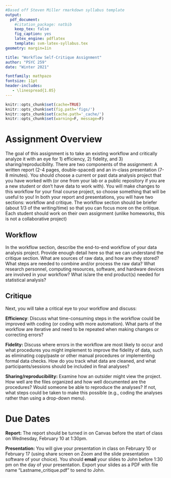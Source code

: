 ```yaml
---
#Based off Steven Miller rmarkdown syllabus template
output: 
  pdf_document:
    #citation_package: natbib
    keep_tex: false
    fig_caption: yes
    latex_engine: pdflatex
    template: svm-latex-syllabus.tex
geometry: margin=1in

title: "Workflow Self-Critique Assignment"
author: "PSYC 259"
date: "Winter 2021"

fontfamily: mathpazo
fontsize: 11pt
header-includes:
   - \linespread{1.05}
---
```


```r
knitr::opts_chunk$set(cache=TRUE)
knitr::opts_chunk$set(fig.path='figs/')
knitr::opts_chunk$set(cache.path='_cache/')
knitr::opts_chunk$set(warning=F, message=F)
```

# Assignment Overview

The goal of this assignment is to take an existing workflow and critically analyze it with an eye for 1) efficiency, 2) fidelity, and 3) sharing/reproducibility. There are two components of the assignment: A written report (2-4 pages, double-spaced) and an in-class presentation (7-8 minutes). You should choose a current or past data analysis project that you have worked with (or one from your lab or a public repository if you are a new student or don't have data to work with). You will make changes to this workflow for your final course project, so choose something that will be useful to you! In both your report and presentations, you will have two sections: workflow and critique. The workflow section should be briefer (about 1/3 of the writing/time) so that you can focus more on the critique. Each student should work on their own assignment (unlike homeworks, this is not a collaborative project)

## Workflow

In the workflow section, describe the end-to-end workflow of your data analysis project. Provide enough detail here so that we can understand the critique section. What are sources of raw data, and how are they stored? What steps are needed to combine and/or process the raw data? What research personnel, computing resources, software, and hardware devices are involved in your workflow? What is/are the end product(s) needed for statistical analysis?

## Critique 

Next, you will take a critical eye to your workflow and discuss: 

**Efficiency**: Discuss what time-consuming steps in the workflow could be improved with coding (or coding with more automation). What parts of the workflow are iterative and need to be repeated when making changes or correcting errors?

**Fidelity:** Discuss where errors in the workflow are most likely to occur and what procedures you might implement to improve the fidelity of data, such as eliminating copy/paste or other manual procedures or implementing formal data checks. How do you track what data are cleaned, and what participants/sessions should be included in final analyses?

**Sharing/reproducibility:** Examine how an outsider might view the project. How well are the files organized and how well documented are the procedures? Would someone be able to reproduce the analyses? If not, what steps could be taken to make this possible (e.g., coding the analyses rather than using a drop-down menu).

# Due Dates

**Report:** The report should be turned in on Canvas before the start of class on Wednesday, February 10 at 1:30pm. 

**Presentation:** You will give your presentation in class on February 10 or February 17 (using share screen on Zoom and the slide presentation software of your choice). You should **email** your slides to John before 1:30 pm on the day of your presentation. Export your slides as a PDF with file name "Lastname_critique.pdf" to send to John.